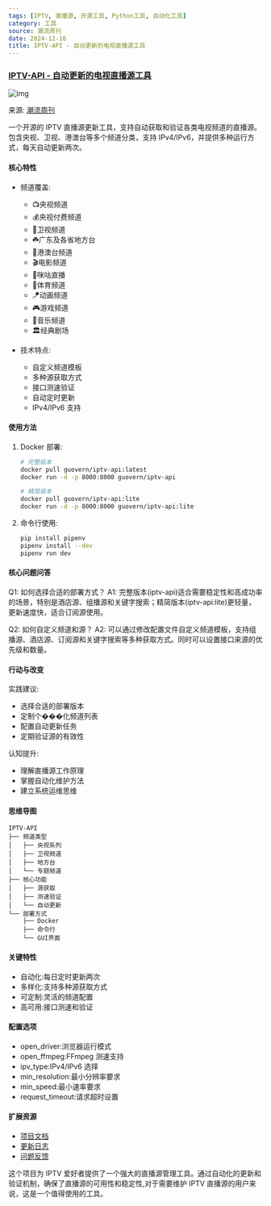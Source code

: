 ```yaml
---
tags: [IPTV, 直播源, 开源工具, Python工具, 自动化工具]
category: 工具
source: 潮流周刊
date: 2024-12-16
title: IPTV-API - 自动更新的电视直播源工具
---
```


### [IPTV-API - 自动更新的电视直播源工具](https://github.com/Guovin/iptv-api)

![img](https://img.mengpeng.tech/i/2024/12/16/675fb434a5cb9.webp)

来源: [潮流周刊](https://weekly.tw93.fun/posts/204-%E8%82%89%E6%A1%82%E6%8B%BF%E9%93%81/)

一个开源的 IPTV 直播源更新工具，支持自动获取和验证各类电视频道的直播源。包含央视、卫视、港澳台等多个频道分类，支持 IPv4/IPv6，并提供多种运行方式，每天自动更新两次。

#### 核心特性
- 频道覆盖:
  - 📺央视频道
  - 💰央视付费频道
  - 📡卫视频道
  - ☘️广东及各省地方台
  - 🌊港澳台频道
  - 🎬电影频道
  - 🎥咪咕直播
  - 🏀体育频道
  - 🪁动画频道
  - 🎮游戏频道
  - 🎵音乐频道
  - 🏛经典剧场

- 技术特点:
  - 自定义频道模板
  - 多种源获取方式
  - 接口测速验证
  - 自动定时更新
  - IPv4/IPv6 支持

#### 使用方法
1. Docker 部署:
   ```bash
   # 完整版本
   docker pull guovern/iptv-api:latest
   docker run -d -p 8000:8000 guovern/iptv-api

   # 精简版本
   docker pull guovern/iptv-api:lite
   docker run -d -p 8000:8000 guovern/iptv-api:lite
   ```

2. 命令行使用:
   ```bash
   pip install pipenv
   pipenv install --dev
   pipenv run dev
   ```

#### 核心问题问答
Q1: 如何选择合适的部署方式？
A1: 完整版本(iptv-api)适合需要稳定性和高成功率的场景，特别是酒店源、组播源和关键字搜索；精简版本(iptv-api:lite)更轻量，更新速度快，适合订阅源使用。

Q2: 如何自定义频道和源？
A2: 可以通过修改配置文件自定义频道模板，支持组播源、酒店源、订阅源和关键字搜索等多种获取方式。同时可以设置接口来源的优先级和数量。

#### 行动与改变
实践建议:
- 选择合适的部署版本
- 定制个���化频道列表
- 配置自动更新任务
- 定期验证源的有效性

认知提升:
- 理解直播源工作原理
- 掌握自动化维护方法
- 建立系统运维思维

#### 思维导图
```
IPTV-API
├── 频道类型
│   ├── 央视系列
│   ├── 卫视频道
│   ├── 地方台
│   └── 专题频道
├── 核心功能
│   ├── 源获取
│   ├── 测速验证
│   └── 自动更新
└── 部署方式
    ├── Docker
    ├── 命令行
    └── GUI界面
```

#### 关键特性
- 自动化:每日定时更新两次
- 多样化:支持多种源获取方式
- 可定制:灵活的频道配置
- 高可用:接口测速和验证

#### 配置选项
- open_driver:浏览器运行模式
- open_ffmpeg:FFmpeg 测速支持
- ipv_type:IPv4/IPv6 选择
- min_resolution:最小分辨率要求
- min_speed:最小速率要求
- request_timeout:请求超时设置

#### 扩展资源
- [项目文档](https://github.com/Guovin/iptv-api)
- [更新日志](https://github.com/Guovin/iptv-api/blob/master/CHANGELOG.md)
- [问题反馈](https://github.com/Guovin/iptv-api/issues)

这个项目为 IPTV 爱好者提供了一个强大的直播源管理工具。通过自动化的更新和验证机制，确保了直播源的可用性和稳定性,对于需要维护 IPTV 直播源的用户来说，这是一个值得使用的工具。 